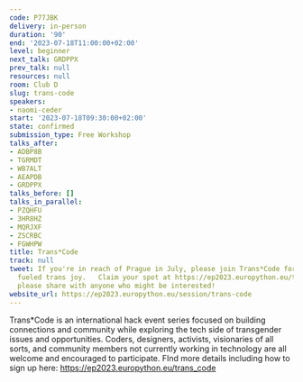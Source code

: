 ```yaml
---
code: P77JBK
delivery: in-person
duration: '90'
end: '2023-07-18T11:00:00+02:00'
level: beginner
next_talk: GRDPPX
prev_talk: null
resources: null
room: Club D
slug: trans-code
speakers:
- naomi-ceder
start: '2023-07-18T09:30:00+02:00'
state: confirmed
submission_type: Free Workshop
talks_after:
- ADBP8B
- TGRMDT
- WB7ALT
- AEAPDB
- GRDPPX
talks_before: []
talks_in_parallel:
- PZQHFU
- 3HR8HZ
- MQRJXF
- ZSCRBC
- FGWHPW
title: Trans*Code
track: null
tweet: If you're in reach of Prague in July, please join Trans*Code for a day of tech
  fueled trans joy.   Claim your spot at https://ep2023.europython.eu/trans_code  And
  please share with anyone who might be interested!
website_url: https://ep2023.europython.eu/session/trans-code
---
```


Trans\*Code is an international hack event series focused on building connections and community while exploring the tech side of transgender issues and opportunities. Coders, designers, activists, visionaries of all sorts, and community members not currently working in technology are all welcome and encouraged to participate. FInd more details including how to sign up here: https://ep2023.europython.eu/trans_code
